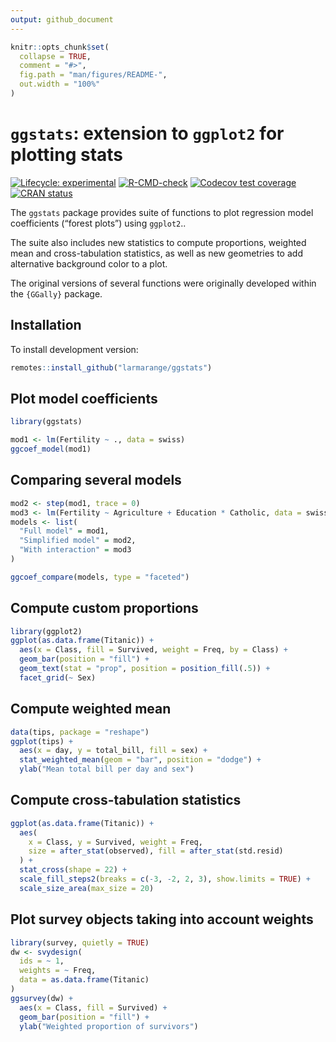 ```yaml
---
output: github_document
---
```


<!-- README.md is generated from README.Rmd. Please edit that file -->

```r
knitr::opts_chunk$set(
  collapse = TRUE,
  comment = "#>",
  fig.path = "man/figures/README-",
  out.width = "100%"
)
```

# `ggstats`: extension to `ggplot2` for plotting stats

<!-- badges: start -->
[![Lifecycle: experimental](https://img.shields.io/badge/lifecycle-experimental-orange.svg)](https://lifecycle.r-lib.org/articles/stages.html#experimental)
[![R-CMD-check](https://github.com/larmarange/ggstats/actions/workflows/R-CMD-check.yaml/badge.svg)](https://github.com/larmarange/ggstats/actions/workflows/R-CMD-check.yaml)
[![Codecov test coverage](https://codecov.io/gh/larmarange/ggstats/branch/main/graph/badge.svg)](https://app.codecov.io/gh/larmarange/ggstats?branch=main)
[![CRAN status](https://www.r-pkg.org/badges/version/ggstats)](https://CRAN.R-project.org/package=ggstats)
<!-- [![DOI](https://zenodo.org/badge/286680847.svg)](https://zenodo.org/badge/latestdoi/286680847) -->
<!-- badges: end -->

The `ggstats` package provides  suite of functions to plot regression model coefficients ("forest plots") using `ggplot2`..

The suite also includes new statistics to compute proportions, weighted mean and cross-tabulation statistics, as well as new geometries to add alternative background color to a plot.

The original versions of several functions were originally developed within the `{GGally}` package.

## Installation

<!-- To install stable version:

```r
install.packages("ggstats")
```

-->
To install development version:

```r
remotes::install_github("larmarange/ggstats")
```

## Plot model coefficients


```r
library(ggstats)

mod1 <- lm(Fertility ~ ., data = swiss)
ggcoef_model(mod1)
```

## Comparing several models

```r
mod2 <- step(mod1, trace = 0)
mod3 <- lm(Fertility ~ Agriculture + Education * Catholic, data = swiss)
models <- list(
  "Full model" = mod1, 
  "Simplified model" = mod2, 
  "With interaction" = mod3
)

ggcoef_compare(models, type = "faceted")
```

## Compute custom proportions

```r
library(ggplot2)
ggplot(as.data.frame(Titanic)) +
  aes(x = Class, fill = Survived, weight = Freq, by = Class) +
  geom_bar(position = "fill") +
  geom_text(stat = "prop", position = position_fill(.5)) +
  facet_grid(~ Sex)
```

## Compute weighted mean

```r
data(tips, package = "reshape")
ggplot(tips) +
  aes(x = day, y = total_bill, fill = sex) +
  stat_weighted_mean(geom = "bar", position = "dodge") +
  ylab("Mean total bill per day and sex")
```

## Compute cross-tabulation statistics

```r
ggplot(as.data.frame(Titanic)) +
  aes(
    x = Class, y = Survived, weight = Freq,
    size = after_stat(observed), fill = after_stat(std.resid)
  ) +
  stat_cross(shape = 22) +
  scale_fill_steps2(breaks = c(-3, -2, 2, 3), show.limits = TRUE) +
  scale_size_area(max_size = 20)
```

## Plot survey objects taking into account weights

```r
library(survey, quietly = TRUE)
dw <- svydesign(
  ids = ~ 1, 
  weights = ~ Freq, 
  data = as.data.frame(Titanic)
)
ggsurvey(dw) +
  aes(x = Class, fill = Survived) +
  geom_bar(position = "fill") +
  ylab("Weighted proportion of survivors")
```

